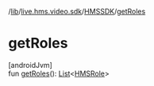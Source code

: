 /[lib](/api-reference/android/v2/home/content)/[live.hms.video.sdk](../index)/[HMSSDK](index)/[getRoles](get-roles)

# getRoles

[androidJvm]\
fun [getRoles](get-roles)(): [List](https://kotlinlang.org/api/latest/jvm/stdlib/kotlin.collections/-list/index.html)<[HMSRole](../../live.hms.video.sdk.models.role/-h-m-s-role/index)>
